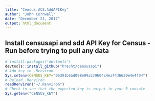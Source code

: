 ```yaml
---
title: "Census.ACS.AddAPIKey"
author: "John Cornwell"
date: "December 21, 2017"
output: html_document
---
```

## Install **censusapi** and sdd API Key for Census - Run before trying to pull any data
```r
# install.packages("devtools")
devtools::install_github("hrecht/censusapi")
# Add key to .Renviron
Sys.setenv(CENSUS_KEY="65391b6bd098e99a339604c4ea74d6630e4e4f94")
# Reload .Renviron
readRenviron("~/.Renviron")
# Check to see that the expected key is output in your R console
Sys.getenv("CENSUS_KEY")
```
